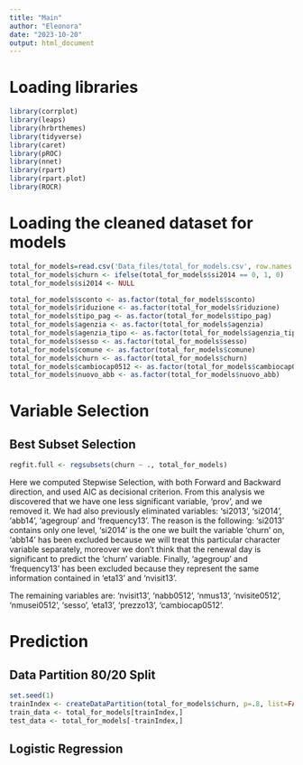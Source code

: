 ```yaml
---
title: "Main"
author: "Eleonora"
date: "2023-10-20"
output: html_document
---
```


# Loading libraries

```r
library(corrplot)
library(leaps)
library(hrbrthemes)
library(tidyverse)
library(caret)
library(pROC)
library(nnet)
library(rpart)
library(rpart.plot)
library(ROCR)
```


# Loading the cleaned dataset for models

```r
total_for_models=read.csv('Data_files/total_for_models.csv', row.names = 1)
total_for_models$churn <- ifelse(total_for_models$si2014 == 0, 1, 0)
total_for_models$si2014 <- NULL
```

```r
total_for_models$sconto <- as.factor(total_for_models$sconto)
total_for_models$riduzione <- as.factor(total_for_models$riduzione)
total_for_models$tipo_pag <- as.factor(total_for_models$tipo_pag)
total_for_models$agenzia <- as.factor(total_for_models$agenzia)
total_for_models$agenzia_tipo <- as.factor(total_for_models$agenzia_tipo)
total_for_models$sesso <- as.factor(total_for_models$sesso)
total_for_models$comune <- as.factor(total_for_models$comune)
total_for_models$churn <- as.factor(total_for_models$churn)
total_for_models$cambiocap0512 <- as.factor(total_for_models$cambiocap0512)
total_for_models$nuovo_abb <- as.factor(total_for_models$nuovo_abb)
```

# Variable Selection

## Best Subset Selection

```r
regfit.full <- regsubsets(churn ~ ., total_for_models)
```

Here we computed Stepwise Selection, with both Forward and Backward direction, and used AIC as decisional criterion.
From this analysis we discovered that we have one less significant variable, 'prov', and we removed it. 
We had also previously eliminated variables: 'si2013', 'si2014', 'abb14', 'agegroup' and 'frequency13'. The reason is the following: 'si2013' contains only one level, 'si2014' is the one we built the variable 'churn' on, 'abb14' has been excluded because we will treat this particular character variable separately, moreover we don't think that the renewal day is significant to predict the 'churn' variable. Finally, 'agegroup' and 'frequency13' has been excluded because they represent the same information contained in 'eta13' and 'nvisit13'.

The remaining variables are: 'nvisit13', 'nabb0512', 'nmus13', 'nvisite0512', 'nmusei0512', 'sesso', 'eta13', 'prezzo13', 'cambiocap0512'.

# Prediction

## Data Partition 80/20 Split

```r
set.seed(1)
trainIndex <- createDataPartition(total_for_models$churn, p=.8, list=FALSE)
train_data <- total_for_models[trainIndex,]
test_data <- total_for_models[-trainIndex,]
```


## Logistic Regression
